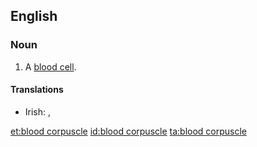==English==

===Noun===
{{en-noun|sg=[[blood]] [[corpuscle]]}}

# {{hematology|cytology}} A [[blood cell]].

====Translations====
{{trans-top|blood cell}}
* Irish: {{t|ga|coirpín fola|m}}, {{t|ga|fuilchoirpín|m}}
{{trans-mid}}
{{trans-bottom}}

[[et:blood corpuscle]]
[[id:blood corpuscle]]
[[ta:blood corpuscle]]